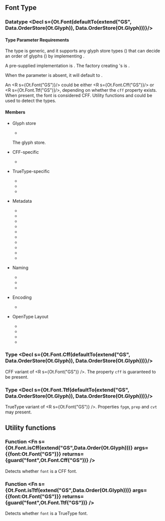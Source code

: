 
# <R s={Ot.Font}/>

## Font Type

### Datatype <Decl s={Ot.Font(defaultTo(extend("GS", Data.OrderStore(Ot.Glyph)), Data.OrderStore(Ot.Glyph)))}/>

#### Type Parameter Requirements

The type <R s={Ot.Font} /> is generic, and it supports any glyph store types (<R s="GS"/>) that can decide an order of glyphs (<R s={Data.Order(Ot.Glyph)}/>) by implementing <R s={Data.OrderStore(Ot.Glyph)} />.

A pre-supplied implementation is <R s={Ot.ListGlyphStore} />. The factory creating <R s={Ot.ListGlyphStore} />'s is <R s={Ot.ListGlyphStoreFactory} />.

When the <R s="GS"/> parameter is absent, it will default to <R s={Data.OrderStore(Ot.Glyph)}/>.

An <R s={Ot.Font("GS")}/> could be either <R s={Ot.Font.Cff("GS")}/> or <R s={Ot.Font.Ttf("GS")}/>, depending on whether the <code>cff</code> property exists. When present, the font is considered CFF. Utility functions <R s={Ot.Font.isCff}/> and <R s={Ot.Font.isTtf}/> could be used to detect the types.

#### Members

* Glyph store
    * <Member s={Ot.Font.glyphs} type="GS" />

    The glyph store.

* CFF-specific

    * <Member s={Ot.Font.cff} type={Ot.Cff.Table} />

* TrueType-specific

    * <Member s={Ot.Font.fpgm} type={optional(Ot.Fpgm.Table)} />
    * <Member s={Ot.Font.prep} type={optional(Ot.Prep.Table)} />
    * <Member s={Ot.Font.cvt} type={optional(Ot.Cvt.Table)} />

* Metadata

    * <Member s={Ot.Font.head} type={Ot.Head.Table} />
    * <Member s={Ot.Font.maxp} type={Ot.Maxp.Table} />
    * <Member s={Ot.Font.fvar} type={optional(Ot.Fvar.Table)} />
    * <Member s={Ot.Font.post} type={optional(Ot.Post.Table)} />
    * <Member s={Ot.Font.os2} type={optional(Ot.Os2.Table)} />
    * <Member s={Ot.Font.hhea} type={optional(Ot.MetricHead.Table)} />
    * <Member s={Ot.Font.vhea} type={optional(Ot.MetricHead.Table)} />
    * <Member s={Ot.Font.avar} type={optional(Ot.Avar.Table)} />
    * <Member s={Ot.Font.gasp} type={optional(Ot.Gasp.Table)} />
    * <Member s={Ot.Font.vdmx} type={optional(Ot.Vdmx.Table)} />

* Naming

    * <Member s={Ot.Font.name} type={optional(Ot.Name.Table)} />
    * <Member s={Ot.Font.meta} type={optional(Ot.Meta.Table)} />
    * <Member s={Ot.Font.stat} type={optional(Ot.Stat.Table)} />

* Encoding

    * <Member s={Ot.Font.cmap} type={optional(Ot.Cmap.Table)} />

* OpenType Layout

    * <Member s={Ot.Font.gdef} type={optional(Ot.Gdef.Table)} />
    * <Member s={Ot.Font.gsub} type={optional(Ot.Gsub.Table)} />
    * <Member s={Ot.Font.gpos} type={optional(Ot.Gpos.Table)} />
    * <Member s={Ot.Font.base} type={optional(Ot.Base.Table)} />

### Type <Decl s={Ot.Font.Cff(defaultTo(extend("GS", Data.OrderStore(Ot.Glyph)), Data.OrderStore(Ot.Glyph)))}/>

CFF variant of <R s={Ot.Font("GS")} />. The property `cff` is guaranteed to be present.

### Type <Decl s={Ot.Font.Ttf(defaultTo(extend("GS", Data.OrderStore(Ot.Glyph)), Data.OrderStore(Ot.Glyph)))}/>

TrueType variant of <R s={Ot.Font("GS")} />. Properties `fpgm`, `prep` and `cvt` may present.

## Utility functions

### Function <Fn s={Ot.Font.isCff(extend("GS",Data.Order(Ot.Glyph)))} args={{font:Ot.Font("GS")}} returns={guard("font",Ot.Font.Cff("GS"))} />

Detects whether `font` is a CFF font.

### Function <Fn s={Ot.Font.isTtf(extend("GS",Data.Order(Ot.Glyph)))} args={{font:Ot.Font("GS")}} returns={guard("font",Ot.Font.Ttf("GS"))} />

Detects whether `font` is a TrueType font.
